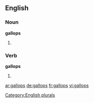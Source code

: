 ==English==

===Noun===
'''gallops'''

# {{plural of |[[gallop]]}}

===Verb===
'''gallops'''

# {{third-person singular of|gallop}}

[[Category:English plurals]]

[[ar:gallops]]
[[de:gallops]]
[[fr:gallops]]
[[vi:gallops]]